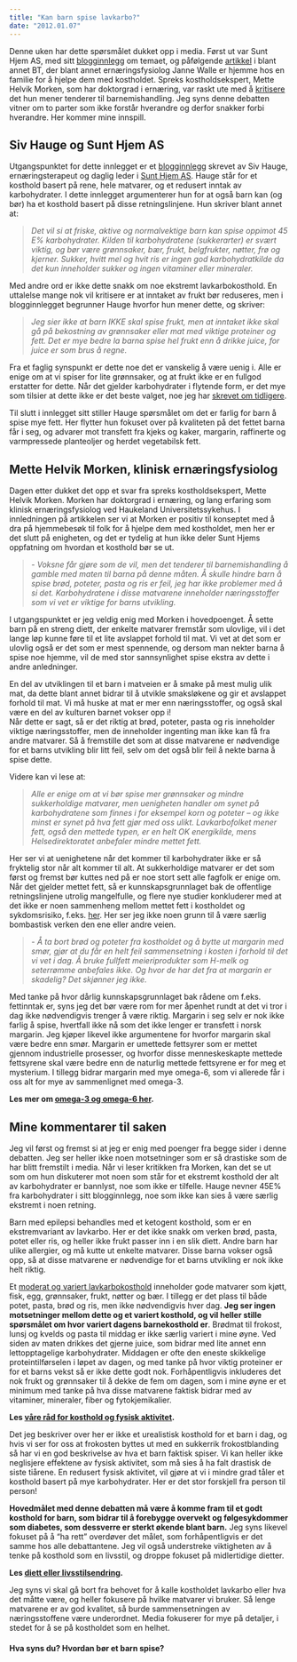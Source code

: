 ```yaml
---
title: "Kan barn spise lavkarbo?"
date: "2012.01.07"
---
```


Denne uken har dette spørsmålet dukket opp i media. Først ut var Sunt Hjem AS, med sitt [blogginnlegg](http://www.sunthjem.no/2012/01/05/kan-barn-spise-lavkarbomat/) om temaet, og påfølgende [artikkel](http://sprek.bt.no/sprek/Fikk-kjokkenet-endevendt-i-jakten-pa-usunn-mat-13386.html) i blant annet BT, der blant annet ernæringsfysiolog Janne Walle er hjemme hos en familie for å hjelpe dem med kostholdet. Spreks kostholdsekspert, Mette Helvik Morken, som har doktorgrad i ernæring, var raskt ute med å [kritisere](http://sprek.bt.no/sprek/-Lavkarbodiett-er-ikke-bra-for-barna-13390.html) det hun mener tenderer til barnemishandling. Jeg syns denne debatten vitner om to parter som ikke forstår hverandre og derfor snakker forbi hverandre. Her kommer mine innspill.

## Siv Hauge og Sunt Hjem AS

Utgangspunktet for dette innlegget er et [blogginnlegg](http://www.sunthjem.no/2012/01/05/kan-barn-spise-lavkarbomat/) skrevet av Siv Hauge, ernæringsterapeut og daglig leder i [Sunt Hjem AS](http://www.sunthjem.no). Hauge står for et kosthold basert på rene, hele matvarer, og et redusert inntak av karbohydrater. I dette innlegget argumenterer hun for at også barn kan (og bør) ha et kosthold basert på disse retningslinjene. Hun skriver blant annet at:

> *Det vil si at friske, aktive og normalvektige barn kan spise oppimot 45 E% karbohydrater. Kilden til karbohydratene (sukkerarter) er svært viktig, og bør være grønnsaker, bær, frukt, belgfrukter, nøtter, frø og kjerner. Sukker, hvitt mel og hvit ris er ingen god karbohydratkilde da det kun inneholder sukker og ingen vitaminer eller mineraler.*

Med andre ord er ikke dette snakk om noe ekstremt lavkarbokosthold. En uttalelse mange nok vil kritisere er at inntaket av frukt bør reduseres, men i blogginnlegget begrunner Hauge hvorfor hun mener dette, og skriver:

> *Jeg sier ikke at barn IKKE skal spise frukt, men at inntaket ikke skal gå på bekostning av grønnsaker eller mat med viktige proteiner og fett. Det er mye bedre la barna spise hel frukt enn å drikke juice, for juice er som brus å regne.*

Fra et faglig synspunkt er dette noe det er vanskelig å være uenig i. Alle er enige om at vi spiser for lite grønnsaker, og at frukt ikke er en fullgod erstatter for dette. Når det gjelder karbohydrater i flytende form, er det mye som tilsier at dette ikke er det beste valget, noe jeg har [skrevet om tidligere](brokenlink/bor-du-begrense-inntaket-av-flytende-karbohydrater/ "Bør du begrense inntaket av flytende karbohydrater?").

Til slutt i innlegget sitt stiller Hauge spørsmålet om det er farlig for barn å spise mye fett. Her flytter hun fokuset over på kvaliteten på det fettet barna får i seg, og advarer mot transfett fra kjeks og kaker, margarin, raffinerte og varmpressede planteoljer og herdet vegetabilsk fett.

## Mette Helvik Morken, klinisk ernæringsfysiolog

Dagen etter dukket det opp et svar fra spreks kostholdsekspert, Mette Helvik Morken. Morken har doktorgrad i ernæring, og lang erfaring som klinisk ernæringsfysiolog ved Haukeland Universitetssykehus. I innledningen på artikkelen ser vi at Morken er positiv til konseptet med å dra på hjemmebesøk til folk for å hjelpe dem med kostholdet, men her er det slutt på enigheten, og det er tydelig at hun ikke deler Sunt Hjems oppfatning om hvordan et kosthold bør se ut.

> *- Voksne får gjøre som de vil, men det tenderer til barnemishandling å gamble med maten til barna på denne måten. Å skulle hindre barn å spise brød, poteter, pasta og ris er feil, jeg har ikke problemer med å si det. Karbohydratene i disse matvarene inneholder næringsstoffer som vi vet er viktige for barns utvikling.*

I utgangspunktet er jeg veldig enig med Morken i hovedpoenget. Å sette barn på en streng diett, der enkelte matvarer fremstår som ulovlige, vil i det lange løp kunne føre til et lite avslappet forhold til mat. Vi vet at det som er ulovlig også er det som er mest spennende, og dersom man nekter barna å spise noe hjemme, vil de med stor sannsynlighet spise ekstra av dette i andre anledninger.

En del av utviklingen til et barn i matveien er å smake på mest mulig ulik mat, da dette blant annet bidrar til å utvikle smaksløkene og gir et avslappet forhold til mat. Vi må huske at mat er mer enn næringsstoffer, og også skal være en del av kulturen barnet vokser opp i!\
Når dette er sagt, så er det riktig at brød, poteter, pasta og ris inneholder viktige næringsstoffer, men de inneholder ingenting man ikke kan få fra andre matvarer. Så å fremstille det som at disse matvarene er nødvendige for et barns utvikling blir litt feil, selv om det også blir feil å nekte barna å spise dette.

Videre kan vi lese at:

> *Alle er enige om at vi bør spise mer grønnsaker og mindre sukkerholdige matvarer, men uenigheten handler om synet på karbohydratene som finnes i for eksempel korn og poteter – og ikke minst er synet på hva fett gjør med oss ulikt. Lavkarbofolket mener fett, også den mettede typen, er en helt OK energikilde, mens Helsedirektoratet anbefaler mindre mettet fett.*

Her ser vi at uenighetene når det kommer til karbohydrater ikke er så fryktelig stor når alt kommer til alt. At sukkerholdige matvarer er det som først og fremst bør kuttes ned på er noe stort sett alle fagfolk er enige om. Når det gjelder mettet fett, så er kunnskapsgrunnlaget bak de offentlige retningslinjene utrolig mangelfulle, og flere nye studier konkluderer med at det ikke er noen sammenheng mellom mettet fett i kostholdet og sykdomsrisiko, f.eks. [her](http://www.ncbi.nlm.nih.gov/pmc/articles/PMC2824152/pdf/ajcn9130535.pdf). Her ser jeg ikke noen grunn til å være særlig bombastisk verken den ene eller andre veien.

> *- Å ta bort brød og poteter fra kostholdet og å bytte ut margarin med smør, gjør at du får en helt feil sammensetning i kosten i forhold til det vi vet i dag. Å bruke fullfett meieriprodukter som H-melk og seterrømme anbefales ikke. Og hvor de har det fra at margarin er skadelig? Det skjønner jeg ikke.*

Med tanke på hvor dårlig kunnskapsgrunnlaget bak rådene om f.eks. fettinntak er, syns jeg det bør være rom for mer åpenhet rundt at det vi tror i dag ikke nødvendigvis trenger å være riktig. Margarin i seg selv er nok ikke farlig å spise, hvertfall ikke nå som det ikke lenger er transfett i norsk margarin. Jeg kjøper likevel ikke argumentene for hvorfor margarin skal være bedre enn smør. Margarin er umettede fettsyrer som er mettet gjennom industrielle prosesser, og hvorfor disse menneskeskapte mettede fettsyrene skal være bedre enn de naturlig mettede fettsyrene er for meg et mysterium. I tillegg bidrar margarin med mye omega-6, som vi allerede får i oss alt for mye av sammenlignet med omega-3.

**Les mer om [omega-3 og omega-6 her](brokenlink/omega-3-og-omega-6-i-kostholdet/ "Omega-3 og Omega-6 i kostholdet").**

## Mine kommentarer til saken

Jeg vil først og fremst si at jeg er enig med poenger fra begge sider i denne debatten. Jeg ser heller ikke noen motsetninger som er så drastiske som de har blitt fremstilt i media. Når vi leser kritikken fra Morken, kan det se ut som om hun diskuterer mot noen som står for et ekstremt kosthold der alt av karbohydrater er bannlyst, noe som ikke er tilfelle. Hauge nevner 45E% fra karbohydrater i sitt blogginnlegg, noe som ikke kan sies å være særlig ekstremt i noen retning.

Barn med epilepsi behandles med et ketogent kosthold, som er en ekstremvariant av lavkarbo. Her er det ikke snakk om verken brød, pasta, potet eller ris, og heller ikke frukt passer inn i en slik diett. Andre barn har ulike allergier, og må kutte ut enkelte matvarer. Disse barna vokser også opp, så at disse matvarene er nødvendige for et barns utvikling er nok ikke helt riktig.

Et [moderat og variert lavkarbokosthold](brokenlink/en-enkel-innforing-i-lavkarbokosthold/ "En kort innføring i lavkarbokosthold og tilpasning til din livsstil") inneholder gode matvarer som kjøtt, fisk, egg, grønnsaker, frukt, nøtter og bær. I tillegg er det plass til både potet, pasta, brød og ris, men ikke nødvendigvis hver dag. **Jeg ser ingen motsetninger mellom dette og et variert kosthold, og vil heller stille spørsmålet om hvor variert dagens barnekosthold er**. Brødmat til frokost, lunsj og kvelds og pasta til middag er ikke særlig variert i mine øyne. Ved siden av maten drikkes det gjerne juice, som bidrar med lite annet enn lettopptagelige karbohydrater. Middagen er ofte den eneste skikkelige proteintilførselen i løpet av dagen, og med tanke på hvor viktig proteiner er for et barns vekst så er ikke dette godt nok. Forhåpentligvis inkluderes det nok frukt og grønnsaker til å dekke de fem om dagen, som i mine øyne er et minimum med tanke på hva disse matvarene faktisk bidrar med av vitaminer, mineraler, fiber og fytokjemikalier.

**Les [våre råd for kosthold og fysisk aktivitet](brokenlink/vare-rad-for-bedre-helse/ "Våre råd for bedre helse").**

Det jeg beskriver over her er ikke et urealistisk kosthold for et barn i dag, og hvis vi ser for oss at frokosten byttes ut med en sukkerrik frokostblanding så har vi en god beskrivelse av hva et barn faktisk spiser. Vi kan heller ikke neglisjere effektene av fysisk aktivitet, som må sies å ha falt drastisk de siste tiårene. En redusert fysisk aktivitet, vil gjøre at vi i mindre grad tåler et kosthold basert på mye karbohydrater. Her er det stor forskjell fra person til person!

**Hovedmålet med denne debatten må være å komme fram til et godt kosthold for barn, som bidrar til å forebygge overvekt og følgesykdommer som diabetes, som dessverre er sterkt økende blant barn.** Jeg syns likevel fokuset på å "ha rett" overdøver det målet, som forhåpentligvis er det samme hos alle debattantene. Jeg vil også understreke viktigheten av å tenke på kosthold som en livsstil, og droppe fokuset på midlertidige dietter.

**Les [diett eller livsstilsendring](brokenlink/diett-eller-livsstilsendring/ "Diett eller livsstilsendring?").**

Jeg syns vi skal gå bort fra behovet for å kalle kostholdet lavkarbo eller hva det måtte være, og heller fokusere på hvilke matvarer vi bruker. Så lenge matvarene er av god kvalitet, så burde sammensetningen av næringsstoffene være underordnet. Media fokuserer for mye på detaljer, i stedet for å se på kostholdet som en helhet.

#### Hva syns du? Hvordan bør et barn spise?
